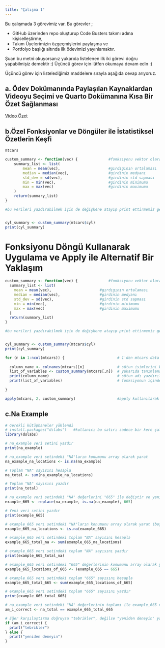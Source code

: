 ```yaml
---
title: "Çalışma 1"
---
```



Bu çalışmada 3 görevimiz var. Bu görevler ;

- GitHub üzerinden repo oluşturup Code Busters takımı adına kişiselleştirme,
- Takım Üyelerimizin özgeçmişlerini paylaşma ve
- Portfolyo başlığı altında ilk ödevimizi yayınlamaktır. 

Şuan bu metni okuyorsanız yukarıda listelenen ilk iki görevi doğru yapabilmişiz demektir :)
Üçüncü görev için lütfen okumaya devam edin :)


Üçüncü görev için listelediğimiz maddelere sırayla aşağıda cevap arıyoruz.

## a. Ödev Dokümanında Paylaşılan Kaynaklardan Videoyu Seçimi ve Quarto Dokümanına Kısa Bir Özet Sağlanması

[Video Özet](/portfolyo/video_ozet.qmd)

## b.Özel Fonksiyonlar ve Döngüler ile İstatistiksel Özetlerin Keşfi

```r
mtcars
```
```r
custom_summary <- function(vec) {              #fonksıyonu vektor olarak tanımladık ;  vec her bir sütunu temsilen
    summary_list <- list(
        mean = mean(vec),                      #gırdıgının ortalaması
        median = median(vec),                  #girdinin medyanı
        std_dev = sd(vec),                     #girdinin std sapması
        min = min(vec),                        #girdinin minimumu
        max = max(vec)                         #girdinin maximumu
    )
    return(summary_list)
}

#bu verileri yazdırabilmek için de değişkene atayıp print ettirmemiz gerekir, aynı zamanda hangi sütunu özetleyeceğimizi belirtmeliyiz, cyl yerine mpg de olabilir 


cyl_summary <- custom_summary(mtcars$cyl)
print(cyl_summary)

```
# Fonksiyonu Döngü Kullanarak Uygulama ve Apply ile Alternatif Bir Yaklaşım

```r
custom_summary <- function(vec) {              #fonksıyonu vektor olarak tanımladık ;  vec her bir sütunu temsilen
  summary_list <- list(
    mean = mean(vec),                      #gırdıgının ortalaması
    median = median(vec),                  #girdinin medyanı
    std_dev = sd(vec),                     #girdinin std sapması
    min = min(vec),                        #girdinin minimumu
    max = max(vec)                         #girdinin maximumu
  )
  return(summary_list)
}

#bu verileri yazdırabilmek için de değişkene atayıp print ettirmemiz gerekir, aynı zamanda hangi sütunu özetleyeceğimizi belirtmeliyiz, cyl yerine mpg de olabilir 


cyl_summary <- custom_summary(mtcars$cyl)
print(cyl_summary)

for (n in 1:ncol(mtcars)) {                        # 1'den mtcars data setinin sütun sayısına kadar for loop döndürmek için n değişkeni tanımlandı.
  
  column_name <- colnames(mtcars)[n]               # sütun isimlerini bastırmak için column_name değişkeni tanımlandı. 
  list_of_variables <- custom_summary(mtcars[,n])  # yukarıda tanımlanan custom_summary fonksiyonu çalıştırıldı.
  print(column_name)                               # sütun adı yazdırıldı.
  print(list_of_variables)                         # fonksiyonun içinde hesaplanan değerler bastırıldı.
  
}

apply(mtcars, 2, custom_summary)                   #apply kullanılarak yukarıdaki for döngüsü tek bir komut ile çalıştırıldı.

```

## c.Na Example

```r
# Gerekli kütüphaneler yüklendi
# install.packages("dslabs")   #kullanıcı bu satırı sadece bir kere çalıştırmalı, yükledikten sonra commentlenmeli 
library(dslabs)

# na_example veri setini yazdır
print(na_example)

# na_example veri setindeki "NA"ların konumunu array olarak yarat
na_example_na_locations <- is.na(na_example)

# Toplam "NA" sayısını hesapla
na_total <- sum(na_example_na_locations)

# Toplam "NA" sayısını yazdır
print(na_total)

# na_example veri setindeki "NA" değerlerini "665" ile değiştir ve yeni veri setini kaydet
example_665 <- replace(na_example, is.na(na_example), 665)

# Yeni veri setini yazdır
print(example_665)

# example_665 veri setindeki "NA"ların konumunu array olarak yarat (boş dizi oluşturulacak)
example_665_na_locations <- is.na(example_665)

# example_665 veri setindeki toplam "NA" sayısını hesapla
example_665_total_na <- sum(example_665_na_locations)

# example_665 veri setindeki toplam "NA" sayısını yazdır
print(example_665_total_na)

# example_665 veri setindeki "665" değerlerinin konumunu array olarak yarat
example_665_locations_of_665 <- (example_665 == 665)

# example_665 veri setindeki toplam "665" sayısını hesapla
example_665_total_665 <- sum(example_665_locations_of_665)

# example_665 veri setindeki toplam "665" sayısını yazdır
print(example_665_total_665)

# na_example veri setindeki "NA" değerlerinin toplamı ile example_665 veri setindeki "665" değerlerinin toplamını karşılaştır (mantıksal)
am_i_correct <- na_total == example_665_total_665

# Eğer karşılaştırma doğruysa "tebrikler", değilse "yeniden deneyin" yazdır
if (am_i_correct) {
  print("tebrikler")
} else {
  print("yeniden deneyin")
}
```


